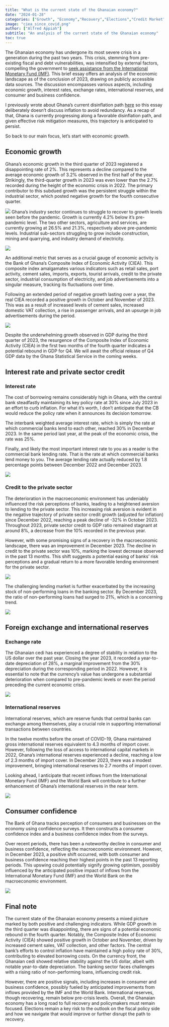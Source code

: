 ```yaml
---
title: "What is the current state of the Ghanaian economy?"
date: "2024-01-28"
categories: ["Growth", "Economy","Recovery","Elections","Credit Market"]
image: "ciea_since_covid.png"
author: ["Alfred Appiah"]
subtitle: "An analysis of the current state of the Ghanaian economy"
toc: true
---
```


The Ghanaian economy has undergone its most severe crisis in a generation during the past two years. This crisis, stemming from pre-existing fiscal and debt vulnerabilities, was intensified by external factors, compelling the government to [seek assistance from the International Monetary Fund (IMF)](https://www.imf.org/en/News/Articles/2023/05/17/pr23151-ghana-imf-executive-board-approves-extended-credit-facility-arrangement-for-ghana). This brief essay offers an analysis of the economic landscape as of the conclusion of 2023, drawing on publicly accessible data sources. The discussion encompasses various aspects, including economic growth, interest rates, exchange rates, international reserves, and consumer and business confidence.

I previously wrote about Ghana's current disinflation path [here](https://alfredappiah.com/posts/2024-01-10-ghana-is-on-disinflation-path-but-not-turned-corner-yet/) so this essay deliberately doesn't discuss inflation to avoid redundancy. As a recap of that, Ghana is currently progressing along a favorable disinflation path, and given effective risk mitigation measures, this trajectory is anticipated to persist.

So back to our main focus, let's start with economic growth.

## Economic growth

Ghana's economic growth in the third quarter of 2023 registered a disappointing rate of 2%. This represents a decline compared to the average economic growth of 3.2% observed in the first half of the year. Strikingly, the third-quarter growth in 2023 was even lower than the 2.7% recorded during the height of the economic crisis in 2022. The primary contributor to this subdued growth was the persistent struggle within the industrial sector, which posted negative growth for the fourth consecutive quarter.

![](overall_gdp.png)
Ghana's industry sector continues to struggle to recover to growth levels seen before the pandemic. Growth is currently 4.2% below it's pre-pandemic level. The two other sectors, agriculture and services, are currently growing at 26.5% and 21.3%, respectively above pre-pandemic levels. Industrial sub-sectors struggling to grow include construction, mining and quarrying, and industry demand of electricity.  

![](industry_gdp.png)

An additional metric that serves as a crucial gauge of economic activity is the Bank of Ghana's Composite Index of Economic Activity (CIEA). This composite index amalgamates various indicators such as retail sales, port activity, cement sales, imports, exports, tourist arrivals, credit to the private sector, industrial consumption of electricity, and job advertisements into a singular measure, tracking its fluctuations over time.

Following an extended period of negative growth lasting over a year, the real CIEA recorded a positive growth in October and November of 2023. This was as a result of increased levels of cement sales, increased domestic VAT collection, a rise in passenger arrivals, and an upsurge in job advertisements during the period.

![](ciea_since_covid.png)

Despite the underwhelming growth observed in GDP during the third quarter of 2023, the resurgence of the Composite Index of Economic Activity (CIEA) in the first two months of the fourth quarter indicates a potential rebound in GDP for Q4. We will await the official release of Q4 GDP data by the Ghana Statistical Service in the coming weeks.

## Interest rate and private sector credit

### Interest rate

The cost of borrowing remains considerably high in Ghana, with the central bank steadfastly maintaining its key policy rate at 30% since July 2023 in an effort to curb inflation. For what it's worth, I don't anticipate that the CB would reduce the policy rate when it announces its decision tomorrow. 

The interbank weighted average interest rate, which is simply the rate at which commercial banks lend to each other, reached 30% in December 2023. In the same period last year, at the peak of the economic crisis, the rate was 25%. 

Finally, and likely the most important interest rate to you as a reader is the commercial bank lending rate. That is the rate at which commercial banks lend money to you. The average lending rate actually reduced by 1.8 percentage points between December 2022 and December 2023. 

![](interest_rates.png)

### Credit to the private sector

The deterioration in the macroeconomic environment has undeniably influenced the risk perceptions of banks, leading to a heightened aversion to lending to the private sector. This increasing risk aversion is evident in the negative trajectory of private sector credit growth (adjusted for inflation) since December 2022, reaching a peak decline of -32% in October 2023. Throughout 2023, private sector credit to GDP ratio remained stagnant at around 8%, a decrease from the 10% recorded in the previous year.

However, with some promising signs of a recovery in the macroeconomic landscape, there was an improvement in December 2023. The decline in credit to the private sector was 10%, marking the lowest decrease observed in the past 13 months. This shift suggests a potential easing of banks' risk perceptions and a gradual return to a more favorable lending environment for the private sector.

![](psc_real.png)

The challenging lending market is further exacerbated by the increasing stock of non-performing loans in the banking sector. By December 2023, the ratio of non-performing loans had surged to 21%, which is a concerning trend.

![](NPL.png)

## Foreign exchange and international reserves

### Exchange rate

The Ghanaian cedi has experienced a degree of stability in relation to the US dollar over the past year. Closing the year 2023, it recorded a year-to-date depreciation of 28%, a marginal improvement from the 30% depreciation during the corresponding period in 2022. However, it is essential to note that the currency's value has undergone a substantial deterioration when compared to pre-pandemic levels or even the period preceding the current economic crisis.    

![](fx_rate.png)

### International reserves

International reserves, which are reserve funds that central banks can exchange among themselves, play a crucial role in supporting international transactions between countries.

In the twelve months before the onset of COVID-19, Ghana maintained gross international reserves equivalent to 4.3 months of import cover. However, following the loss of access to international capital markets in 2022, Ghana's international reserves experienced a decline, reaching a low of 2.3 months of import cover. In December 2023, there was a modest improvement, bringing international reserves to 2.7 months of import cover.

Looking ahead, I anticipate that recent inflows from the International Monetary Fund (IMF) and the World Bank will contribute to a further enhancement of Ghana's international reserves in the near term.

![](gir.png)

## Consumer confidence

The Bank of Ghana tracks perception of consumers and businesses on the economy using confidence surveys. It then constructs a consumer confidence index and a business confidence index from the surveys.

Over recent periods, there has been a noteworthy decline in consumer and business confidence, reflecting the macroeconomic environment. However, in December 2023, a positive shift occurred, with both consumer and business confidence reaching their highest points in the past 13 reporting periods. This upswing could potentially signify growing optimism, possibly influenced by the anticipated positive impact of inflows from the International Monetary Fund (IMF) and the World Bank on the macroeconomic environment.

![](conf_since_covid.png)

## Final note

The current state of the Ghanaian economy presents a mixed picture marked by both positive and challenging indicators. While GDP growth in the third quarter was disappointing, there are signs of a potential economic rebound in the fourth quarter. Notably, the Composite Index of Economic Activity (CIEA) showed positive growth in October and November, driven by increased cement sales, VAT collection, and other factors. The central bank's efforts to control inflation have maintained a high policy rate of 30%, contributing to elevated borrowing costs. On the currency front, the Ghanaian cedi showed relative stability against the US dollar, albeit with notable year-to-date depreciation. The banking sector faces challenges with a rising ratio of non-performing loans, influencing credit risk. 

However, there are positive signals, including increases in consumer and business confidence, possibly fueled by anticipated improvements from inflows provided by the IMF and the World Bank. International reserves, though recovering, remain below pre-crisis levels. Overall, the Ghanaian economy has a long road to full recovery and policymakers must remain focused. Elections remain a key risk to the outlook on the fiscal policy side and how we navigate that would improve or further disrupt the path to recovery. 
